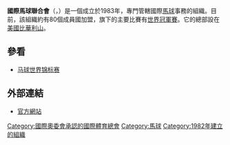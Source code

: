 {{Infobox Organization
|name = 國際馬球聯合會<br>Federation of International Polo
|image_border =
|size =
|caption = 
|motto =
|type = 體育組織
|formation = 1983年
|headquarters = {{flagicon|USA}} [[比華利山_(加利福尼亞州)|比華利山]]
|membership = 
|leader_title = 主席
|leader_name ={{flagicon|ARG}} Marcos Uranga
|website = [http://www.fippolo.com/ FIP]
}}

'''國際馬球聯合會'''（{{lang-en|Federation of International Polo}}，{{lang|en|'''FIP'''}}）是一個成立於1983年，專門管轄國際[[馬球|馬球]]事務的組織。目前，該組織約有80個成員國加盟，旗下的主要比賽有[[世界馬球冠軍賽|世界冠軍賽]]。它的總部設在[[美國|美國]][[比華利山_(加利福尼亞州)|比華利山]]。

== 參看 ==
* [[马球世界锦标赛|马球世界锦标赛]]

==外部連結==
*[http://www.fippolo.com/ 官方網站]{{Wayback|url=http://www.fippolo.com/ |date=20110527143513 }}

{{國際運動總會}}

[[Category:國際奧委會承認的國際體育總會|Category:國際奧委會承認的國際體育總會]]
[[Category:馬球|Category:馬球]]
[[Category:1982年建立的組織|Category:1982年建立的組織]]